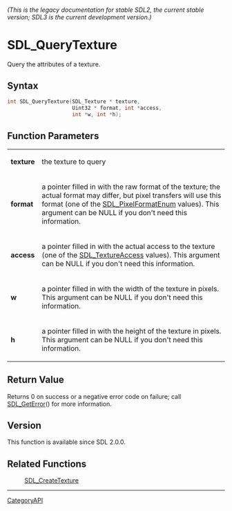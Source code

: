 ====== (This is the legacy documentation for stable SDL2, the current stable version; SDL3 is the current development version.) ======
= SDL_QueryTexture =

Query the attributes of a texture.

== Syntax ==

<syntaxhighlight lang='c'>
int SDL_QueryTexture(SDL_Texture * texture,
                     Uint32 * format, int *access,
                     int *w, int *h);
</syntaxhighlight>

== Function Parameters ==

{|
|'''texture'''
|the texture to query
|-
|'''format'''
|a pointer filled in with the raw format of the texture; the actual format may differ, but pixel transfers will use this format (one of the [[SDL_PixelFormatEnum]] values). This argument can be NULL if you don't need this information.
|-
|'''access'''
|a pointer filled in with the actual access to the texture (one of the [[SDL_TextureAccess]] values). This argument can be NULL if you don't need this information.
|-
|'''w'''
|a pointer filled in with the width of the texture in pixels. This argument can be NULL if you don't need this information.
|-
|'''h'''
|a pointer filled in with the height of the texture in pixels. This argument can be NULL if you don't need this information.
|}

== Return Value ==

Returns 0 on success or a negative error code on failure; call
[[SDL_GetError]]() for more information.

== Version ==

This function is available since SDL 2.0.0.

== Related Functions ==

:[[SDL_CreateTexture]]

----
[[CategoryAPI]]


